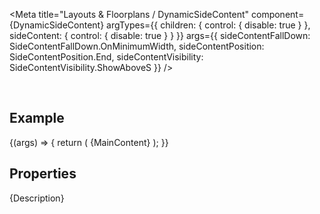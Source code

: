 
<Meta
  title="Layouts & Floorplans / DynamicSideContent"
  component={DynamicSideContent}
  argTypes={{
    children: { control: { disable: true } },
    sideContent: { control: { disable: true } }
  }}
  args={{
    sideContentFallDown: SideContentFallDown.OnMinimumWidth,
    sideContentPosition: SideContentPosition.End,
    sideContentVisibility: SideContentVisibility.ShowAboveS
  }}
/>

<DocsHeader since="0.21.0" />

<br />

## Example

<Canvas>
  <Story name="Default">
    {(args) => {
      return (
        <DynamicSideContent {...args} sideContent={SideContent}>
          {MainContent}
        </DynamicSideContent>
      );
    }}
  </Story>
</Canvas>

## Properties

<ArgsTableWithNote story="." />

<Markdown>{Description}</Markdown>

<DomRefTable rows={DynamicSideContentDomRef} />

<Footer />
